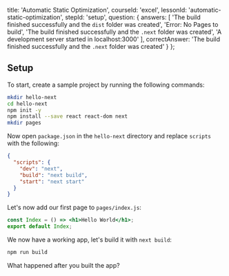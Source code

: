 
  title: 'Automatic Static Optimization',
  courseId: 'excel',
  lessonId: 'automatic-static-optimization',
  stepId: 'setup',
  question: {
    answers: [
      'The build finished successfully and the `dist` folder was created',
      'Error: No Pages to build',
      'The build finished successfully and the `.next` folder was created',
      'A development server started in localhost:3000'
    ],
    correctAnswer: 'The build finished successfully and the `.next` folder was created'
  }
};

## Setup

To start, create a sample project by running the following commands:

```bash
mkdir hello-next
cd hello-next
npm init -y
npm install --save react react-dom next
mkdir pages
```

Now open `package.json` in the `hello-next` directory and replace `scripts` with the following:

```json
{
  "scripts": {
    "dev": "next",
    "build": "next build",
    "start": "next start"
  }
}
```

Let's now add our first page to `pages/index.js`:

```jsx
const Index = () => <h1>Hello World</h1>;
export default Index;
```

We now have a working app, let's build it with `next build`:

```bash
npm run build
```

What happened after you built the app?

